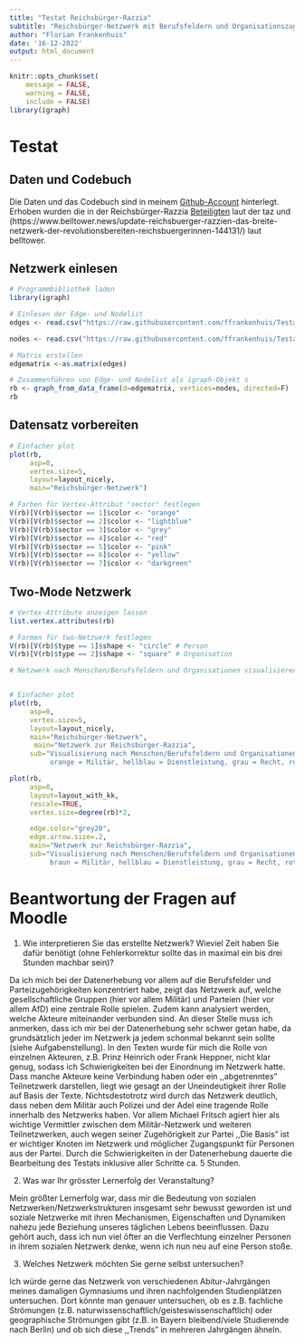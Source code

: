 ---
title: "Testat Reichsbürger-Razzia"
subtitle: "Reichsbürger-Netzwerk mit Berufsfeldern und Organisationszugehörigkeiten"
author: "Florian Frankenhuis"
date: '16-12-2022'
output: html_document
---

```{r setup, include=FALSE}
knitr::opts_chunk$set(
	message = FALSE,
	warning = FALSE,
	include = FALSE)
library(igraph)
```

# Testat

## Daten und Codebuch

Die Daten und das Codebuch sind in meinem
[Github-Account](https://github.com/ffrankenhuis/Testat_ff059) hinterlegt. 
Erhoben wurden die in der Reichsbürger-Razzia
[Beteiligten](https://taz.de/Razzia-gegen-Reichsbuerger/!5898636/) laut der taz und (https://www.belltower.news/update-reichsbuerger-razzien-das-breite-netzwerk-der-revolutionsbereiten-reichsbuergerinnen-144131/) laut belltower.\

## Netzwerk einlesen

```{r Netzwerk einlesen}
# Programmbibliothek laden
library(igraph)

# Einlesen der Edge- und Nodelist
edges <- read.csv("https://raw.githubusercontent.com/ffrankenhuis/Testat_ff059/main/edgelist.csv", header=T, as.is=T, sep = ",")

nodes <- read.csv("https://raw.githubusercontent.com/ffrankenhuis/Testat_ff059/main/nodelist.csv", header=T, as.is=T, sep = ",")

# Matrix erstellen
edgematrix <-as.matrix(edges)

# Zusammenführen von Edge- und Nodelist als igraph-Objekt s
rb <- graph_from_data_frame(d=edgematrix, vertices=nodes, directed=F)
rb
```

## Datensatz vorbereiten

```{r Netzwerk analysieren, fig.height=6, fig.width=9}

# Einfacher plot
plot(rb,
     asp=0,
     vertex.size=5,
     layout=layout_nicely,
     main="Reichsbürger-Netzwerk")

# Farben für Vertex-Attribut "sector" festlegen
V(rb)[V(rb)$sector == 1]$color <- "orange"
V(rb)[V(rb)$sector == 2]$color <- "lightblue"
V(rb)[V(rb)$sector == 3]$color <- "grey"
V(rb)[V(rb)$sector == 4]$color <- "red"
V(rb)[V(rb)$sector == 5]$color <- "pink"
V(rb)[V(rb)$sector == 6]$color <- "yellow"
V(rb)[V(rb)$sector == 7]$color <- "darkgreen"
```

## Two-Mode Netzwerk


```{r Two-Mode Netzwerk erstellen}

# Vertex-Attribute anzeigen lassen
list.vertex.attributes(rb)

# Formen für two-Netzwerk festlegen
V(rb)[V(rb)$type == 1]$shape <- "circle" # Person
V(rb)[V(rb)$type == 2]$shape <- "square" # Organisation

```

```{r Netzwerk visualisieren, fig.height=6, fig.width=9}

# Netzwerk nach Menschen/Berufsfeldern und Organisationen visualisieren


# Einfacher plot
plot(rb,
     asp=0,
     vertex.size=5,
     layout=layout_nicely,
     main="Reichsbürger-Netzwerk",
      main="Netzwerk zur Reichsbürger-Razzia",
     sub="Visualisierung nach Menschen/Berufsfeldern und Organisationen
          orange = Militär, hellblau = Dienstleistung, grau = Recht, rot = Politik, pink = Kultur, gelb = Adel,  grün = Polizei")

plot(rb,
     asp=0,
     layout=layout_with_kk,
     rescale=TRUE,
     vertex.size=degree(rb)*2,

     edge.color="grey20",
     edge.arrow.size=.2,
     main="Netzwerk zur Reichsbürger-Razzia",
     sub="Visualisierung nach Menschen/Berufsfeldern und Organisationen
          braun = Militär, hellblau = Dienstleistung, grau = Recht, rot = Politik, pink = Kultur, gelb = Adel,  grün = Polizei")
```

# Beantwortung der Fragen auf Moodle

1) Wie interpretieren Sie das erstellte Netzwerk? Wieviel Zeit haben Sie dafür benötigt (ohne Fehlerkorrektur sollte das in maximal ein bis drei Stunden machbar sein)?

Da ich mich bei der Datenerhebung vor allem auf die Berufsfelder und Parteizugehörigkeiten konzentriert habe, zeigt das Netzwerk auf, welche gesellschaftliche Gruppen (hier vor allem Militär) und Parteien (hier vor allem AfD) eine zentrale Rolle spielen. Zudem kann analysiert werden, welche Akteure miteinander verbunden sind. An dieser Stelle muss ich anmerken, dass ich mir bei der Datenerhebung sehr schwer getan habe, da grundsätzlich jeder im Netzwerk ja jedem schonmal bekannt sein sollte (siehe Aufgabenstellung). In den Texten wurde für mich die Rolle von einzelnen Akteuren, z.B. Prinz Heinrich oder Frank Heppner, nicht klar genug, sodass ich Schwierigkeiten bei der Einordnung im Netzwerk hatte. 
Dass manche Akteure keine Verbindung haben oder ein ,,abgetrenntes" Teilnetzwerk darstellen, liegt wie gesagt an der Uneindeutigkeit ihrer Rolle auf Basis der Texte.
Nichtsdestotrotz wird durch das Netzwerk deutlich, dass neben dem Militär auch Polizei und der Adel eine tragende Rolle innerhalb des Netzwerks haben. Vor allem Michael Fritsch agiert hier als wichtige Vermittler zwischen dem Militär-Netzwerk und weiteren Teilnetzwerken, auch wegen seiner Zugehörigkeit zur Partei ,,Die Basis" ist er wichtiger Knoten im Netzwerk und möglicher Zugangspunkt für Personen aus der Partei.
Durch die Schwierigkeiten in der Datenerhebung dauerte die Bearbeitung des Testats inklusive aller Schritte ca. 5 Stunden.

2) Was war Ihr grösster Lernerfolg der Veranstaltung?

Mein größter Lernerfolg war, dass mir die Bedeutung von sozialen Netzwerken/Netzwerkstrukturen insgesamt sehr bewusst geworden ist und soziale Netzwerke mit ihren Mechanismen, Eigenschaften und Dynamiken nahezu jede Beziehung unseres täglichen Lebens beeinflussen. Dazu gehört auch, dass ich nun viel öfter an die Verflechtung einzelner Personen in ihrem sozialen Netzwerk denke, wenn ich nun neu auf eine Person stoße.

3) Welches Netzwerk möchten Sie gerne selbst untersuchen?

Ich würde gerne das Netzwerk von verschiedenen Abitur-Jahrgängen meines damaligen Gymnasiums und ihren nachfolgenden Studienplätzen untersuchen. Dort könnte man genauer untersuchen, ob es z.B. fachliche Strömungen (z.B. naturwissenschaftlich/geisteswissenschaftlich) oder geographische Strömungen gibt (z.B. in Bayern bleibend/viele Studierende nach Berlin) und ob sich diese ,,Trends" in mehreren Jahrgängen ähneln.
